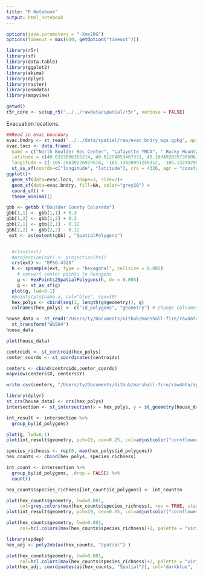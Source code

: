 ```yaml
---
title: "R Notebook"
output: html_notebook
---
```


```r
options(java.parameters = "-Xmx20G")
options(timeout = max(600, getOption("timeout")))

library(r5r)
library(sf)
library(data.table)
library(ggplot2)
library(akima)
library(dplyr)
library(raster)
library(osmdata)
library(mapview)
```

```r
getwd()
r5r_core <- setup_r5("../../rawdata/spatial/r5r", verbose = FALSE)
```

Evacuation locations.

```r
##Read in evac boundary
evac.bndry <- st_read('../../data/spatial/raw/evac_bndry_wgs.gpkg', quiet=T)
evac.locs <- data.frame(
  name = c("North Boulder Rec Center", "Lafayette YMCA", " Rocky Mountain Christian Church"),
  latitude = c(40.0323806365214, 40.01254853407371, 40.103492835730606), 
  longitude = c(-105.28039226929516, -105.13420991259312, -105.13219290301498)) %>%
  st_as_sf(coords=c("longitude", "latitude"), crs = 4326, agr = "constant")
ggplot()+
  geom_sf(data=evac.locs, shape=3, size=2)+
  geom_sf(data=evac.bndry, fill=NA, color="grey20") +
  coord_sf() +
  theme_minimal()
```


```r
gbb <- getbb ("Boulder County Colorado")
gbb[1,1] <- gbb[1,1] + 0.3
gbb[1,2] <- gbb[1,2] + 0.2
gbb[2,1] <- gbb[2,1] - 0.12
gbb[2,2] <- gbb[2,2] - 0.12
 ext <- as(extent(gbb) , "SpatialPolygons")


  #class(ext)
  #projection(ext) <- projection(Ps1)
  crs(ext) <- "EPSG:4326"
  h <- spsample(ext, type = "hexagonal", cellsize = 0.005)
    # convert center points to hexagons
    g <- HexPoints2SpatialPolygons(h, dx = 0.005)
    g <- st_as_sf(g)
  plot(g, lwd=0.1)
  #points(pts$name.x, col="blue", cex=10)
  hex_polys <- cbind(seq(1, length(g$geometry)), g)
  colnames(hex_polys) <- c("id_polygons", "geometry") # change colnames


```
```r
house_data <- st_read("/Users/ty/Documents/Github/marshall-fire/rawdata/spatial/damage_records_geocoded_matched.gpkg") %>%
  st_transform("WGS84")
house_data 

plot(house_data)
```


```r
centroids <- st_centroid(hex_polys)
center_coords <- st_coordinates(centroids)

centers <- cbind(centroids,center_coords)
mapview(centers$X, centers$Y)

write.csv(centers, "/Users/ty/Documents/Github/marshall-fire/rawdata/spatial/r5r/hex_polys.csv")
```



```r
library(dplyr)
st_crs(house_data) <- crs(hex_polys)
intersection <- st_intersection(x = hex_polys, y = st_geometry(house_data))

int_result <- intersection %>% 
  group_by(id_polygons) 

plot(g, lwd=0.1)
plot(int_result$geometry, pch=19, cex=0.25, col=adjustcolor("cornflowerblue", alpha.f = 0.2), add=TRUE)
```


```r
species_richness <- rep(0, max(hex_polys$id_polygons))
hex_counts <- cbind(hex_polys, species_richness)

int_count <- intersection %>% 
  group_by(id_polygons, .drop = FALSE) %>% 
  count()

hex_counts$species_richness[int_count$id_polygons] <- int_count$n

plot(hex_counts$geometry, lwd=0.001, 
     col=grey.colors(max(hex_counts$species_richness), rev = TRUE, start=0, end=1)[hex_counts$species_richness+1])
plot(int_result$geometry, pch=19, cex=0.05, col=adjustcolor("cornflowerblue", alpha.f = 0.2), add=TRUE)
```


```r
plot(hex_counts$geometry, lwd=0.001, 
     col=hcl.colors(max(hex_counts$species_richness)+2, palette = "viridis", alpha = NULL, rev = TRUE, fixup = TRUE)[hex_counts$species_richness+1])
```

```r
library(spdep)
hex_adj <- poly2nb(as(hex_counts, "Spatial") )

plot(hex_counts$geometry, lwd=0.001, 
     col=hcl.colors(max(hex_counts$species_richness)+2, palette = "viridis", alpha = NULL, rev = TRUE, fixup = TRUE)[hex_counts$species_richness+1])
plot(hex_adj, coordinates(as(hex_counts, "Spatial")), col="darkblue", lwd=0.2, add=TRUE)

```
